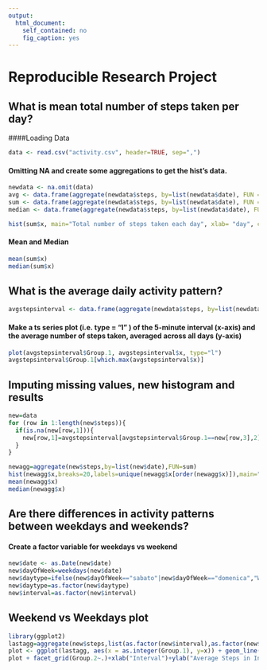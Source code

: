 ---
output: 
  html_document: 
    self_contained: no
    fig_caption: yes
---
# Reproducible Research Project


## What is mean total number of steps taken per day?

####Loading Data
```{r,echo=TRUE}
data <- read.csv("activity.csv", header=TRUE, sep=",")
```
#### Omitting NA and create some aggregations to get the hist's data.
```{r,echo=TRUE}
newdata <- na.omit(data)
avg <- data.frame(aggregate(newdata$steps, by=list(newdata$date), FUN = mean))
sum <- data.frame(aggregate(newdata$steps, by=list(newdata$date), FUN = sum))
median <- data.frame(aggregate(newdata$steps, by=list(newdata$date), FUN = median))
```
```{r,echo=TRUE, eval=TRUE}
hist(sum$x, main="Total number of steps taken each day", xlab= "day", col=c("blue"), breaks=20)
```
#### Mean and Median
```{r,echo=TRUE}
mean(sum$x)
median(sum$x)
```
## What is the average daily activity pattern?
```{r,echo=TRUE, eval=TRUE}
avgstepsinterval <- data.frame(aggregate(newdata$steps, by=list(newdata$interval), FUN = mean))
```
#### Make a ts series plot (i.e.  type = "l" ) of the 5-minute interval (x-axis) and the average number of steps taken, averaged across all days (y-axis)
```{r,echo=TRUE, eval=TRUE}
plot(avgstepsinterval$Group.1, avgstepsinterval$x, type="l")
avgstepsinterval$Group.1[which.max(avgstepsinterval$x)]
```
## Imputing missing values, new histogram and results
```{r,echo=TRUE, eval=TRUE}
new=data
for (row in 1:length(new$steps)){
  if(is.na(new[row,1])){
    new[row,1]=avgstepsinterval[avgstepsinterval$Group.1==new[row,3],2]
  }
}

newagg=aggregate(new$steps,by=list(new$date),FUN=sum)
hist(newagg$x,breaks=20,labels=unique(newagg$x[order(newagg$x)]),main="Histogram of steps by day",xlab="Steps")
mean(newagg$x)
median(newagg$x)
```
## Are there differences in activity patterns between weekdays and weekends?
#### Create a factor variable for weekdays vs weekend
```{r,echo=TRUE}
new$date <- as.Date(new$date)
new$dayOfWeek=weekdays(new$date)
new$daytype=ifelse(new$dayOfWeek=="sabato"|new$dayOfWeek=="domenica","Weekend","Weekday")
new$daytype=as.factor(new$daytype)
new$interval=as.factor(new$interval)
```
## Weekend vs Weekdays plot
```{r,echo=TRUE, eval=TRUE}
library(ggplot2)
lastagg=aggregate(new$steps,list(as.factor(new$interval),as.factor(new$daytype)),mean)
plot <- ggplot(lastagg, aes(x = as.integer(Group.1), y=x)) + geom_line()
plot + facet_grid(Group.2~.)+xlab("Interval")+ylab("Average Steps in Interval")
```